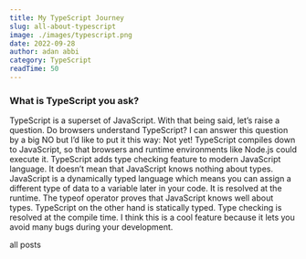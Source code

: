 ```yaml
---
title: My TypeScript Journey
slug: all-about-typescript
image: ./images/typescript.png
date: 2022-09-28
author: adan abbi
category: TypeScript
readTime: 50
---
```




<h3>What is TypeScript you ask?</h3>

TypeScript is a superset of JavaScript. With that being said, let’s raise a question. Do browsers understand TypeScript? I can answer this question by a big NO but I’d like to put it this way: Not yet! TypeScript compiles down to JavaScript, so that browsers and runtime environments like Node.js could execute it.
TypeScript adds type checking feature to modern JavaScript language. It doesn’t mean that JavaScript knows nothing about types. JavaScript is a dynamically typed language which means you can assign a different type of data to a variable later in your code. It is resolved at the runtime. The typeof operator proves that JavaScript knows well about types. TypeScript on the other hand is statically typed. Type checking is resolved at the compile time. I think this is a cool feature because it lets you avoid many bugs during your development.

<Link to="/posts" className="btn center-btn">
  all posts
</Link>
